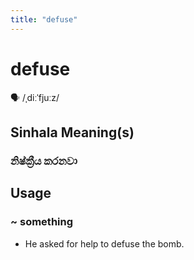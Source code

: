 ```yaml
---
title: "defuse"
---
```


# defuse

🗣️ /ˌdiːˈfjuːz/

## Sinhala Meaning(s)

### නිෂ්ක්‍රීය කරනවා

## Usage

### ~ something

- He asked for help to defuse the bomb.


